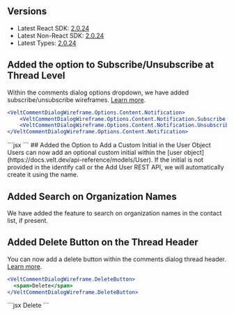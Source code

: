 ## Versions
- Latest React SDK: [2.0.24](https://www.npmjs.com/package/@veltdev/react)
- Latest Non-React SDK: [2.0.24](https://www.npmjs.com/package/@veltdev/client)
- Latest Types: [2.0.24](https://www.npmjs.com/package/@veltdev/types)

## Added the option to Subscribe/Unsubscribe at Thread Level
Within the comments dialog options dropdown, we have added subscribe/unsubscribe wireframes. [Learn more](/ui-customization/features/async/comments/comment-dialog/subcomponents/options-dropdown).
<Tabs>
<Tab title="React / Next.js" >
```jsx
<VeltCommentDialogWireframe.Options.Content.Notification>
    <VeltCommentDialogWireframe.Options.Content.Notification.Subscribe />
    <VeltCommentDialogWireframe.Options.Content.Notification.Unsubscribe />
</VeltCommentDialogWireframe.Options.Content.Notification>
```
</Tab>
<Tab title="Other Frameworks">
```jsx
<velt-comment-dialog-options-dropdown-content-notification-wireframe>
    <velt-comment-dialog-options-dropdown-content-notification-subscribe-wireframe></velt-comment-dialog-options-dropdown-content-notification-subscribe-wireframe>
    <velt-comment-dialog-options-dropdown-content-notification-unsubscribe-wireframe></velt-comment-dialog-options-dropdown-content-notification-unsubscribe-wireframe>
</velt-comment-dialog-options-dropdown-content-notification-wireframe>
```
</Tab>
</Tabs>
## Added the Option to Add a Custom Initial in the User Object
Users can now add an optional custom initial within the [user object](https://docs.velt.dev/api-reference/models/User). If the initial is not provided in the identify call or the Add User REST API, we will automatically create it using the name.

## Added Search on Organization Names
We have added the feature to search on organization names in the contact list, if present.

## Added Delete Button on the Thread Header
You can now add a delete button within the comments dialog thread header. [Learn more](/ui-customization/features/async/comments/comment-dialog/subcomponents/header).
<Tabs>
<Tab title="React / Next.js" >
```jsx
<VeltCommentDialogWireframe.DeleteButton>
  <span>Delete</span>
</VeltCommentDialogWireframe.DeleteButton>
```
</Tab>
<Tab title="Other Frameworks">
```jsx
<velt-comment-dialog-delete-button-wireframe>
  <span>Delete</span>
</velt-comment-dialog-delete-button-wireframe>
```
</Tab>
</Tabs>
